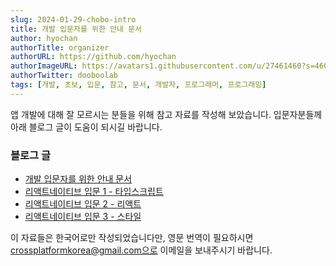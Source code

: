 ```yaml
---
slug: 2024-01-29-chobo-intro
title: 개발 입문자를 위한 안내 문서
author: hyochan
authorTitle: organizer
authorURL: https://github.com/hyochan
authorImageURL: https://avatars1.githubusercontent.com/u/27461460?s=460&u=b5860875e26d33fd70fd210f4ea74f81cdf9d99b&v=4
authorTwitter: dooboolab
tags: [개발, 초보, 입문, 참고, 문서, 개발자, 프로그래머, 프로그래밍]
---
```



앱 개발에 대해 잘 모르시는 분들을 위해 참고 자료를 작성해 보았습니다. 입문자분들께 아래 블로그 글이 도움이 되시길 바랍니다.

### 블로그 글
- [개발 입문자를 위한 안내 문서](https://medium.com/crossplatformkorea/%EC%95%B1-%EA%B0%9C%EB%B0%9C-%EC%9E%85%EB%AC%B8%EC%9A%A9-%EB%AC%B8%ED%97%8C-e676bfb2f998)
- [리액트네이티브 입문 1 - 타입스크립트](https://medium.com/crossplatformkorea/%EB%A6%AC%EC%95%A1%ED%8A%B8%EB%84%A4%EC%9D%B4%ED%8B%B0%EB%B8%8C-%EC%9E%85%EB%AC%B8-1-%ED%83%80%EC%9E%85%EC%8A%A4%ED%81%AC%EB%A6%BD%ED%8A%B8-baf69e8e663f)
- [리액트네이티브 입문 2 - 리액트](https://dooboolab.medium.com/%EB%A6%AC%EC%95%A1%ED%8A%B8%EB%84%A4%EC%9D%B4%ED%8B%B0%EB%B8%8C-%EC%9E%85%EB%AC%B8-2-%EB%A6%AC%EC%95%A1%ED%8A%B8-props%EC%99%80-state-72c7f40df31a)
- [리액트네이티브 입문 3 - 스타일](https://medium.com/@dooboolab/%EB%A6%AC%EC%95%A1%ED%8A%B8%EB%84%A4%EC%9D%B4%ED%8B%B0%EB%B8%8C-%EC%9E%85%EB%AC%B8-3-%EC%8A%A4%ED%83%80%EC%9D%BC-fadc96b79b94)

이 자료들은 한국어로만 작성되었습니다만, 영문 번역이 필요하시면 crossplatformkorea@gmail.com으로 이메일을 보내주시기 바랍니다.

<AdFitMobileBanner
  unit="DAN-mhiKCkCNnnFtwxGh"
  className="adfit-middle-mobile-2024-01-29-chobo-intro"
/>